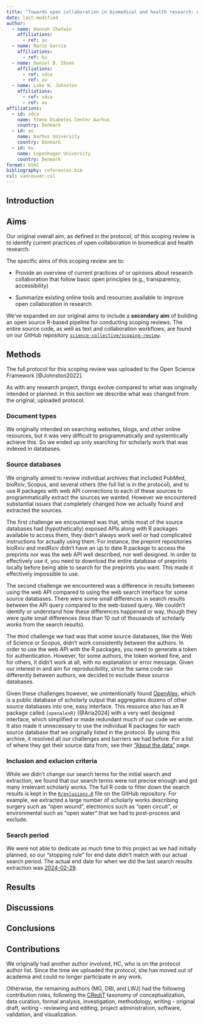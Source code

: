 ```yaml
---
title: "Towards open collaboration in biomedical and health research: An open collaborative scoping review"
date: last-modified
author: 
  - name: Hannah Chatwin
    affiliations: 
      - ref: au
  - name: Mario Garcia
    affiliations: 
      - ref: ku
  - name: Daniel B. Ibsen
    affiliations: 
      - ref: sdca
      - ref: au
  - name: Luke W. Johnston
    affiliations: 
      - ref: sdca
      - ref: au
affiliations:
  - id: sdca
    name: Steno Diabetes Center Aarhus
    country: Denmark
  - id: au
    name: Aarhus University
    country: Denmark
  - id: ku
    name: Copenhagen University
    country: Denmark
format: html
bibliography: references.bib
csl: vancouver.csl
---
```


## Introduction

## Aims

Our original overall aim, as defined in the protocol, of this scoping
review is to identify current practices of open collaboration in
biomedical and health research.

The specific aims of this scoping review are to:

-   Provide an overview of current practices of or opinions about
    research collaboration that follow basic open principles (e.g.,
    transparency, accessibility)

-   Summarize existing online tools and resources available to improve
    open collaboration in research

We've expanded on our original aims to include a **secondary aim** of
building an open source R-based pipeline for conducting scoping reviews.
The entire source code, as well as text and collaboration workflows, are
found on our GitHub repository
[`science-collective/scoping-review`](https://github.com/science-collective/scoping-review).

## Methods

The full protocol for this scoping review was uploaded to the Open
Science Framework [@Johnston2022].

As with any research project, things evolve compared to what was
originally intended or planned. In this section we describe what was
changed from the original, uploaded protocol.

### Document types

We originally intended on searching websites, blogs, and other online
resources, but it was very difficult to programmatically and
systemtically achieve this. So we ended up only searching for scholarly
work that was indexed in databases.

### Source databases

We originally aimed to review individual archives that included PubMed,
bioRxiv, Scopus, and several others (the full list is in the protocol),
and to use R packages with web API connections to each of these sources
to programmatically extract the sources we wanted. However we
encountered substantial issues that completely changed how we actually
found and extracted the sources.

The first challenge we encountered was that, while most of the source
databases had (hypothetically) exposed APIs along with R packages
available to access them, they didn't always work well or had
complicated instructions for actually using them. For instance, the
preprint repositories bioRxiv and medRxiv didn't have an up to date R
package to access the preprints nor was the web API well described, nor
well designed. In order to effectively use it, you need to download the
entire database of preprints locally before being able to search for the
preprints you want. This made it effectively impossible to use.

The second challenge we encountered was a difference in results between
using the web API compared to using the web search interface for some
source databases. There were some small differences in search results
between the API query compared to the web-based query. We couldn't
identify or understand how these differences happened or way, though
they were quite small differences (less than 10 out of thousands of
scholarly works from the search results).

The third challenge we had was that some source databases, like the Web
of Science or Scopus, didn't work consistently between the authors. In
order to use the web API with the R packages, you need to generate a
token for authentication. However, for some authors, the token worked
fine, and for others, it didn't work at all, with no explanation or
error message. Given our interest in and aim for reproducibility, since
the same code ran differently between authors, we decided to exclude
these source databases.

Given these challenges however, we unintentionally found
[OpenAlex](https://openalex.org/), which is a public database of
scholarly output that aggregates dozens of other source databases into
one, easy interface. This resource also has an R package called
`{openalexR}` [@Aria2024] with a very well designed interface, which
simplified or made redundant much of our code we wrote. It also made it
unnecessary to use the individual R packages for each source database
that we originally listed in the protocol. By using this archive, it
resolved all our challenges and barriers we had before. For a list of
where they get their source data from, see their ["About the
data"](https://help.openalex.org/hc/en-us/articles/24397285563671-About-the-data)
page.

### Inclusion and exlucion criteria

While we didn't change our search terms for the initial search and
extraction, we found that our search terms were not precise enough and
got many irrelevant scholarly works. The full R code to filter down the
search results is kept in the
[`R/exlusions.R`](https://github.com/science-collective/scoping-review/blob/main/R/exclusions.R)
file on the GitHub repository. For example, we extracted a large number
of scholarly works describing surgery such as "open wound", electronics
such as "open circuit", or environmental such as "open water" that we
had to post-process and exclude.

### Search period

We were not able to dedicate as much time to this project as we had
initially planned, so our "stopping rule" for end date didn't match with
our actual search period. The actual end date for when we did the last
search results extraction was
[2024-02-29](https://github.com/science-collective/scoping-review/commit/f288d3f23d028e77ad1081e0cfe3583ce4dcb8b6).

## Results

## Discussions

## Conclusions

## Contributions

<!-- TODO: add contributions according to: https://credit.niso.org/ -->

We originally had another author involved, HC, who is on the protocol
author list. Since the time we uploaded the protocol, she has moved out
of academia and could no longer participate in any work.

Otherwise, the remaining authors (MG, DBI, and LWJ) had the following
contribution roles, following the [CRediT](https://credit.niso.org/)
taxonomy of conceptualization, data curation, formal analysis,
investigation, methodology, writing - original draft, writing -
reviewing and editing, project administration, software, validation, and
visualization.
